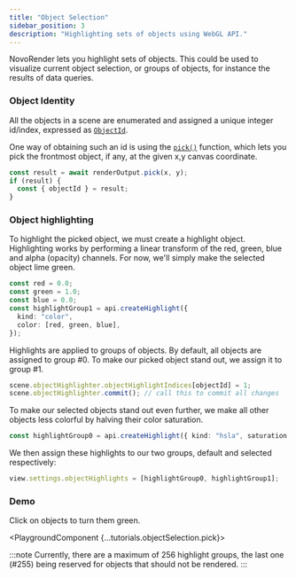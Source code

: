 ```yaml
---
title: "Object Selection"
sidebar_position: 3
description: "Highlighting sets of objects using WebGL API."
---
```



NovoRender lets you highlight sets of objects.
This could be used to visualize current object selection, or groups of objects, for instance the results of data queries.

### Object Identity

All the objects in a scene are enumerated and assigned a unique integer id/index, expressed as <code>[ObjectId](/docs/webgl-api/interfaces/NovoRender.PickInfo#objectid)</code>.

One way of obtaining such an id is using the <code>[pick()](/docs/webgl-api/interfaces/NovoRender.View#pick)</code> function, which lets you pick the frontmost object, if any, at the given x,y canvas coordinate.

```typescript
const result = await renderOutput.pick(x, y);
if (result) {
  const { objectId } = result;
}
```

### Object highlighting

To highlight the picked object, we must create a highlight object.
Highlighting works by performing a linear transform of the red, green, blue and alpha (opacity) channels.
For now, we'll simply make the selected object lime green.

```typescript
const red = 0.0;
const green = 1.0;
const blue = 0.0;
const highlightGroup1 = api.createHighlight({
  kind: "color",
  color: [red, green, blue],
});
```

Highlights are applied to groups of objects.
By default, all objects are assigned to group #0.
To make our picked object stand out, we assign it to group #1.

```typescript
scene.objectHighlighter.objectHighlightIndices[objectId] = 1;
scene.objectHighlighter.commit(); // call this to commit all changes
```

To make our selected objects stand out even further, we make all other objects less colorful by halving their color saturation.

```typescript
const highlightGroup0 = api.createHighlight({ kind: "hsla", saturation: 0.5 });
```

We then assign these highlights to our two groups, default and selected respectively:

```typescript
view.settings.objectHighlights = [highlightGroup0, highlightGroup1];
```

### Demo

Click on objects to turn them green.

<PlaygroundComponent {...tutorials.objectSelection.pick}></PlaygroundComponent>
<br />

:::note
Currently, there are a maximum of 256 highlight groups, the last one (#255) being reserved for objects that should not be rendered.
:::
